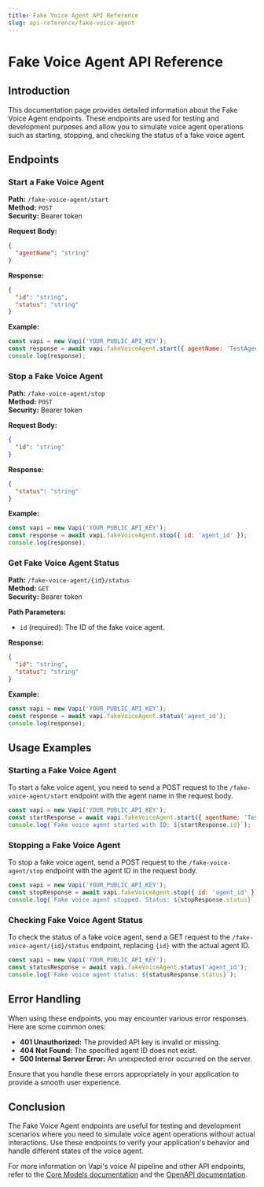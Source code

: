 ```yaml
---
title: Fake Voice Agent API Reference
slug: api-reference/fake-voice-agent
---
```


# Fake Voice Agent API Reference

## Introduction

This documentation page provides detailed information about the Fake Voice Agent endpoints. These endpoints are used for testing and development purposes and allow you to simulate voice agent operations such as starting, stopping, and checking the status of a fake voice agent.

## Endpoints

### Start a Fake Voice Agent

**Path:** `/fake-voice-agent/start`  
**Method:** `POST`  
**Security:** Bearer token

**Request Body:**

```json
{
  "agentName": "string"
}
```

**Response:**

```json
{
  "id": "string",
  "status": "string"
}
```

**Example:**

```javascript
const vapi = new Vapi('YOUR_PUBLIC_API_KEY');
const response = await vapi.fakeVoiceAgent.start({ agentName: 'TestAgent' });
console.log(response);
```

### Stop a Fake Voice Agent

**Path:** `/fake-voice-agent/stop`  
**Method:** `POST`  
**Security:** Bearer token

**Request Body:**

```json
{
  "id": "string"
}
```

**Response:**

```json
{
  "status": "string"
}
```

**Example:**

```javascript
const vapi = new Vapi('YOUR_PUBLIC_API_KEY');
const response = await vapi.fakeVoiceAgent.stop({ id: 'agent_id' });
console.log(response);
```

### Get Fake Voice Agent Status

**Path:** `/fake-voice-agent/{id}/status`  
**Method:** `GET`  
**Security:** Bearer token

**Path Parameters:**

- `id` (required): The ID of the fake voice agent.

**Response:**

```json
{
  "id": "string",
  "status": "string"
}
```

**Example:**

```javascript
const vapi = new Vapi('YOUR_PUBLIC_API_KEY');
const response = await vapi.fakeVoiceAgent.status('agent_id');
console.log(response);
```

## Usage Examples

### Starting a Fake Voice Agent

To start a fake voice agent, you need to send a POST request to the `/fake-voice-agent/start` endpoint with the agent name in the request body.

```javascript
const vapi = new Vapi('YOUR_PUBLIC_API_KEY');
const startResponse = await vapi.fakeVoiceAgent.start({ agentName: 'TestAgent' });
console.log(`Fake voice agent started with ID: ${startResponse.id}`);
```

### Stopping a Fake Voice Agent

To stop a fake voice agent, send a POST request to the `/fake-voice-agent/stop` endpoint with the agent ID in the request body.

```javascript
const vapi = new Vapi('YOUR_PUBLIC_API_KEY');
const stopResponse = await vapi.fakeVoiceAgent.stop({ id: 'agent_id' });
console.log(`Fake voice agent stopped. Status: ${stopResponse.status}`);
```

### Checking Fake Voice Agent Status

To check the status of a fake voice agent, send a GET request to the `/fake-voice-agent/{id}/status` endpoint, replacing `{id}` with the actual agent ID.

```javascript
const vapi = new Vapi('YOUR_PUBLIC_API_KEY');
const statusResponse = await vapi.fakeVoiceAgent.status('agent_id');
console.log(`Fake voice agent status: ${statusResponse.status}`);
```

## Error Handling

When using these endpoints, you may encounter various error responses. Here are some common ones:

- **401 Unauthorized:** The provided API key is invalid or missing.
- **404 Not Found:** The specified agent ID does not exist.
- **500 Internal Server Error:** An unexpected error occurred on the server.

Ensure that you handle these errors appropriately in your application to provide a smooth user experience.

## Conclusion

The Fake Voice Agent endpoints are useful for testing and development scenarios where you need to simulate voice agent operations without actual interactions. Use these endpoints to verify your application's behavior and handle different states of the voice agent.

For more information on Vapi's voice AI pipeline and other API endpoints, refer to the [Core Models documentation](/quickstart) and the [OpenAPI documentation](/api-reference/openapi).